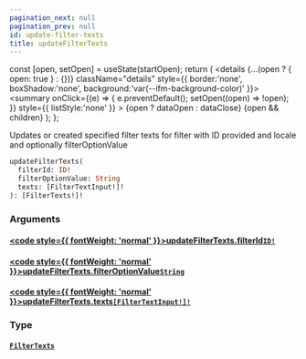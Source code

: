 ```yaml
---
pagination_next: null
pagination_prev: null
id: update-filter-texts
title: updateFilterTexts
---
```









  const [open, setOpen] = useState(startOpen);
  return (
    <details {...(open ? { open: true } : {})} className="details" style={{ border:'none', boxShadow:'none', background:'var(--ifm-background-color)' }}>
      <summary
        onClick={(e) => {
          e.preventDefault();
          setOpen((open) => !open);
        }}
        style={{ listStyle:'none' }}
      >
      {open ? dataOpen : dataClose}
      </summary>
      {open && children}
    </details>
  );
};








Updates or created specified filter texts for filter with ID provided and locale and optionally filterOptionValue


```graphql
updateFilterTexts(
  filterId: ID!
  filterOptionValue: String
  texts: [FilterTextInput!]!
): [FilterTexts!]!
```




### Arguments

#### [<code style={{ fontWeight: 'normal' }}>updateFilterTexts.<b>filterId</b></code>](#)<Bullet />[`ID!`](/types/scalars/id.mdx) <Badge class="badge badge--secondary" text="non-null"/> <Badge class="badge badge--secondary" text="scalar"/> 



#### [<code style={{ fontWeight: 'normal' }}>updateFilterTexts.<b>filterOptionValue</b></code>](#)<Bullet />[`String`](/types/scalars/string.mdx) <Badge class="badge badge--secondary" text="scalar"/> 



#### [<code style={{ fontWeight: 'normal' }}>updateFilterTexts.<b>texts</b></code>](#)<Bullet />[`[FilterTextInput!]!`](/types/inputs/filter-text-input.mdx) <Badge class="badge badge--secondary" text="non-null"/> <Badge class="badge badge--secondary" text="input"/> 



### Type

#### [`FilterTexts`](/types/objects/filter-texts.mdx) <Badge class="badge badge--secondary" text="object"/> 







